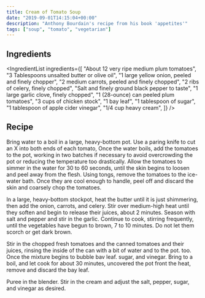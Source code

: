 ```yaml
---
title: Cream of Tomato Soup
date: "2019-09-01T14:15:04+00:00"
description: "Anthony Bourdain's recipe from his book 'appetites'"
tags: ["soup", "tomato", "vegetarian"]
---
```



## Ingredients

<IngredientList
  ingredients={[
    "About 12 very ripe medium plum tomatoes",
    "3 Tablespoons unsalted butter or olive oil",
    "1 large yellow onion, peeled and finely chopper",
    "2 medium carrots, peeled and finely chopped",
    "2 ribs of celery, finely chopped",
    "Salt and finely ground black pepper to taste",
    "1 large garlic clove, finely chopped",
    "1 (28-ounce) can peeled plum tomatoes",
    "3 cups of chicken stock",
    "1 bay leaf",
    "1 tablespoon of sugar",
    "1 tablespoon of apple cider vinegar",
    "1/4 cup heavy cream",
  ]}
/>

## Recipe

Bring water to a boil in a large, heavy-bottom pot. Use a paring
knife to cut an X into both ends of each tomato, Once the water
boils, add the tomatoes to the pot, working in two batches
if necessary to avoid overcrowding the pot or reducing the
temperature too drastically. Allow the tomatoes to simmer in the
water for 30 to 60 seconds, until the skin begins to loosen and peel
away from the flesh. Using tongs, remove the tomatoes to the
ice-water bath. Once they are cool enough to handle, peel off and
discard the skin and coarsely chop the tomatoes.

In a large, heavy-bottom stockpot, heat the butter until it is just
shimmering, then add the onion, carrots, and celery. Stir over
medium-high heat until they soften and begin to release their
juices, about 2 minutes. Season with salt and pepper and stir in the
garlic. Continue to cook, stirring frequently, until the vegetables
have begun to brown, 7 to 10 minutes. Do not let them scorch or
get dark brown.

Stir in the chopped fresh tomatoes and the canned tomatoes and
their juices, rinsing the inside of the can with a bit of water and
to the pot. too. Once the mixture begins to bubble
bav leaf. sugar, and vinegar. Bring to a boil,
and let cook for about 30 minutes, uncovered
the pot front the heat, remove and discard the bay leaf.

Puree in the blender. Stir in the cream and adjust the
salt, pepper, sugar, and vinegar as desired.
